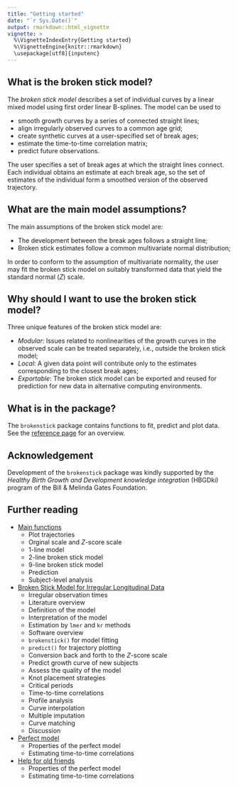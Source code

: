 ```yaml
---
title: "Getting started"
date: "`r Sys.Date()`"
output: rmarkdown::html_vignette
vignette: >
  %\VignetteIndexEntry{Getting started}
  %\VignetteEngine{knitr::rmarkdown}
  \usepackage[utf8]{inputenc}
---
```


## What is the broken stick model?

The *broken stick model* describes a set of individual curves by a linear mixed model using first order linear B-splines. The model can be used to

- smooth growth curves by a series of connected straight lines;
- align irregularly observed curves to a common age grid;
- create synthetic curves at a user-specified set of break ages;
- estimate the time-to-time correlation matrix;
- predict future observations.

The user specifies a set of break ages at which the straight lines connect. Each individual obtains an estimate at each break age, so the set of estimates of the individual form a smoothed version of the observed trajectory. 

## What are the main model assumptions?

The main assumptions of the broken stick model are: 

- The development between the break ages follows a straight line;
- Broken stick estimates follow a common multivariate normal distribution;

In order to conform to the assumption of multivariate normality, the user may fit the broken stick model on suitably transformed data that yield the standard normal ($Z$) scale. 

## Why should I want to use the broken stick model?

Three unique features of the broken stick model are:

- *Modular*: Issues related to nonlinearities of the growth curves in the observed scale can be treated separately, i.e., outside the broken stick model;
- *Local*: A given data point will contribute only to the estimates corresponding to the closest break ages;
- *Exportable*: The broken stick model can be exported and reused for prediction for new data in alternative computing environments.

## What is in the package?

The `brokenstick` package contains functions to fit, predict and plot data. See the [reference page](https://growthcharts.org/brokenstick/reference/index.html) for an overview.

## Acknowledgement

Development of the `brokenstick` package was kindly supported by the *Healthy Birth Growth and Development knowledge integration* (HBGDki) program of the Bill & Melinda Gates Foundation.

## Further reading

* [Main functions](mainfunctions.html)
    + Plot trajectories
    + Orginal scale and $Z$-score scale
    + 1-line model
    + 2-line broken stick model
    + 9-line broken stick model
    + Prediction
    + Subject-level analysis

* [Broken Stick Model for Irregular Longitudinal Data](brokenstick-article.html)
    + Irregular observation times
    + Literature overview
    + Definition of the model
    + Interpretation of the model
    + Estimation by `lmer` and `kr` methods
    + Software overview
    + `brokenstick()` for model fitting
    + `predict()` for trajectory plotting
    + Conversion back and forth to the $Z$-score scale
    + Predict growth curve of new subjects
    + Assess the quality of the model
    + Knot placement strategies
    + Critical periods
    + Time-to-time correlations
    + Profile analysis
    + Curve interpolation
    + Multiple imputation
    + Curve matching
    + Discussion

* [Perfect model](perfectmodel.html)
    + Properties of the perfect model
    + Estimating time-to-time correlations

* [Help for old friends](oldfriends.html)
    + Properties of the perfect model
    + Estimating time-to-time correlations



